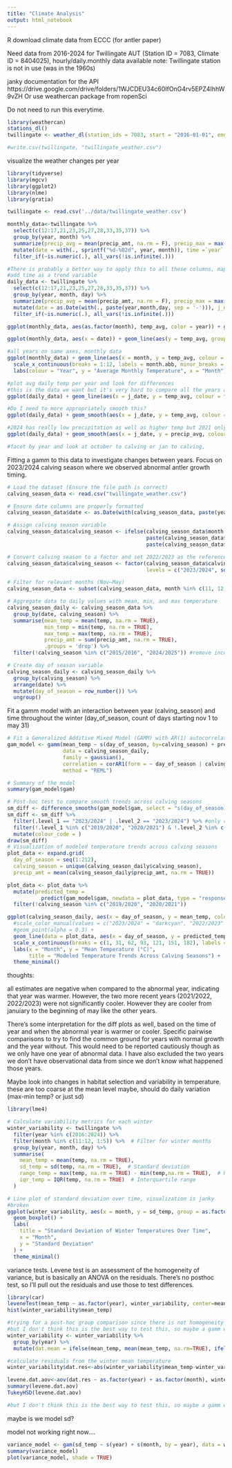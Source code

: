 ```yaml
---
title: "Climate Analysis"
output: html_notebook
---
```


R download climate data from ECCC (for antler paper)

Need data from 2016-2024 for Twillingate AUT (Station ID = 7083, Climate ID = 8404025), hourly/daily.monthly data available
note: Twillingate station is not in use (was in the 1960s)

janky documentation for the API https://drive.google.com/drive/folders/1WJCDEU34c60IfOnG4rv5EPZ4IhhW9vZH
Or use weathercan package from ropenSci

Do not need to run this everytime.
```r
library(weathercan)
stations_dl()
twillingate <- weather_dl(station_ids = 7083, start = "2016-01-01", end = "2024-12-31")

#write.csv(twillingate, "twillingate_weather.csv")
```

visualize the weather changes per year
```r
library(tidyverse)
library(mgcv)
library(ggplot2)
library(nlme)
library(gratia)

twillingate <- read.csv('../data/twillingate_weather.csv')

monthly_data<-twillingate %>% 
  select(c(12:17,21,23,25,27,28,33,35,37)) %>% 
  group_by(year, month) %>% 
  summarize(precip_avg = mean(precip_amt, na.rm = F), precip_max = max(precip_amt, na.rm = F), precip_min = min(precip_amt, na.rm = F), temp_avg = mean(temp, na.rm = F), temp_max = max(temp, na.rm = F), temp_min = min(temp, na.rm = F), .groups = "drop") %>% 
  mutate(date = with(., sprintf("%d-%02d", year, month)), time =`year` - 2024, month = as.integer(month), year = as.integer(year)) %>% #not in date format...
  filter_if(~is.numeric(.), all_vars(!is.infinite(.)))

#There is probably a better way to apply this to all these columns, mapply?
#add time as a trend variable
daily_data <- twillingate %>% 
  select(c(12:17,21,23,25,27,28,33,35,37)) %>% 
  group_by(year, month, day) %>% 
  summarize(precip_avg = mean(precip_amt, na.rm = F), precip_max = max(precip_amt, na.rm = F), precip_min = min(precip_amt, na.rm = F), temp_avg = mean(temp, na.rm = F), temp_max = max(temp, na.rm = F), temp_min = min(temp, na.rm = F), .groups = "drop") %>% 
  mutate(date = as.Date(with(., paste(year,month,day, sep = '-'))), j_date = as.numeric(format(date, "%j")), time =`year` - 2024, month = as.integer(month), day = as.integer(day), year = as.integer(year)) %>% 
  filter_if(~is.numeric(.), all_vars(!is.infinite(.)))
```



```r
ggplot(monthly_data, aes(as.factor(month), temp_avg, color = year)) + geom_point()

ggplot(monthly_data, aes(x = date)) + geom_line(aes(y = temp_avg, group = 1)) + geom_line(aes(y = temp_max, group = 1, colour = "red")) + geom_line(aes(y = temp_min, group = 1, colour = "blue"))

#all years on same axes, monthly data
ggplot(monthly_data) + geom_line(aes(x = month, y = temp_avg, colour = factor(year))) +
  scale_x_continuous(breaks = 1:12, labels = month.abb, minor_breaks = NULL) +
  labs(colour = "Year", y = "Average Monthly Temperature", x = "Month") + scale_color_brewer(palette="RdBu", direction=-1)
```


```r
#plot avg daily temp per year and look for differences
#this is the data we want but it's very hard to compare all the years at once with daily data
ggplot(daily_data) + geom_line(aes(x = j_date, y = temp_avg, colour = factor(year))) + scale_color_brewer(palette="RdBu", direction=-1) + scale_x_continuous(breaks = seq(1, 365, by = 30)) + labs(colour = "Year", y = "Average Daily Temperature", x = "Julian Calendar Day")

#Do I need to more appropriately smooth this? 
ggplot(daily_data) + geom_smooth(aes(x = j_date, y = temp_avg, colour = factor(year)), se = F) + scale_color_brewer(palette="RdBu", direction=-1) + scale_x_continuous(breaks = seq(1, 365, by = 30)) + labs(colour = "Year", y = "Average Daily Temperature", x = "Julian Calendar Day")

#2024 has really low precipitation as well as higher temp but 2021 only has higher temp
ggplot(daily_data) + geom_smooth(aes(x = j_date, y = precip_avg, colour = factor(year)), se = F) + scale_color_brewer(palette="RdBu", direction=-1) + scale_x_continuous(breaks = seq(1, 365, by = 30)) + labs(colour = "Year", y = "Average Daily Precipitation", x = "Julian Calendar Day")

#facet by year and look at october to calving or jan to calving, 

```

Fitting a gamm to this data to investigate changes between years. Focus on 2023/2024 calving season where we observed abnormal antler growth timing.

```r
# Load the dataset (Ensure the file path is correct)
calving_season_data <- read.csv("twillingate_weather.csv")

# Ensure date columns are properly formatted
calving_season_data$date <- as.Date(with(calving_season_data, paste(year, month, day, sep="-")), "%Y-%m-%d")

# Assign calving season variable
calving_season_data$calving_season <- ifelse(calving_season_data$month >= 11,
                                             paste(calving_season_data$year, calving_season_data$year + 1, sep="/"),
                                             paste(calving_season_data$year - 1, calving_season_data$year, sep="/"))

# Convert calving season to a factor and set 2022/2023 as the reference level
calving_season_data$calving_season <- factor(calving_season_data$calving_season, 
                                             levels = c("2023/2024", sort(unique(calving_season_data$calving_season[calving_season_data$calving_season != "2023/2024"]))))

# Filter for relevant months (Nov–May)
calving_season_data <- subset(calving_season_data, month %in% c(11, 12, 1, 2, 3, 4, 5))

# Aggregate data to daily values with mean, min, and max temperature
calving_season_daily <- calving_season_data %>%
  group_by(date, calving_season) %>%
  summarise(mean_temp = mean(temp, na.rm = TRUE),
            min_temp = min(temp, na.rm = TRUE),
            max_temp = max(temp, na.rm = TRUE),
            precip_amt = sum(precip_amt, na.rm = TRUE),
            .groups = 'drop') %>% 
  filter(!calving_season %in% c("2015/2016", "2024/2025")) #remove incomplete seasons

# Create day of season variable
calving_season_daily <- calving_season_daily %>%
  group_by(calving_season) %>%
  arrange(date) %>%
  mutate(day_of_season = row_number()) %>%
  ungroup()

```


Fit a gamm model with an interaction between year (calving_season) and time throughout the winter (day_of_season, count of days starting nov 1 to may 31)
```r
# Fit a Generalized Additive Mixed Model (GAMM) with AR(1) autocorrelation within calving season
gam_model <- gamm(mean_temp ~ s(day_of_season, by=calving_season) + precip_amt + calving_season, 
                  data = calving_season_daily, 
                  family = gaussian(), 
                  correlation = corAR1(form = ~ day_of_season | calving_season), 
                  method = "REML")

# Summary of the model
summary(gam_model$gam)
```


```r
# Post-hoc test to compare smooth trends across calving seasons
sm_diff <- difference_smooths(gam_model$gam, select = "s(day_of_season)", ci = 0.95)
sm_diff <- sm_diff %>% 
  filter(.level_1 == "2023/2024" | .level_2 == "2023/2024") %>% #only relevant comparisons
  filter(!.level_1 %in% c("2019/2020", "2020/2021") & !.level_2 %in% c("2019/2020", "2020/2021")) %>% 
  mutate(colour_code = )
draw(sm_diff)
# Visualization of modeled temperature trends across calving seasons
plot_data <- expand.grid(
  day_of_season = seq(1:212),
  calving_season = unique(calving_season_daily$calving_season),
  precip_amt = mean(calving_season_daily$precip_amt, na.rm = TRUE))

plot_data <- plot_data %>% 
  mutate(predicted_temp = 
           predict(gam_model$gam, newdata = plot_data, type = "response")) %>% 
  filter(!calving_season %in% c("2019/2020", "2020/2021"))

ggplot(calving_season_daily, aes(x = day_of_season, y = mean_temp, color = calving_season)) +
  #scale_color_manual(values = c("2023/2024" = "darkcyan", "2022/2023" = "pink", "2021/2022" = "salmon", "2018/2019" = "coral", "2017/2018" = "tomato", "2016/2017" = "firebrick")) +
  #geom_point(alpha = 0.3) +
  geom_line(data = plot_data, aes(x = day_of_season, y = predicted_temp), size = 1) +
  scale_x_continuous(breaks = c(1, 31, 62, 93, 121, 151, 182), labels = c('Nov', 'Dec', 'Jan', 'Feb', 'Mar', 'Apr', 'May')) +
  labs(x = "Month", y = "Mean Temperature (°C)",
       title = "Modeled Temperature Trends Across Calving Seasons") +
  theme_minimal()

```

thoughts:

all estimates are negative when compared to the abnormal year, indicating that year was warmer. However, the two more recent years (2021/2022, 2022/2023) were not significantly cooler. However they are cooler from januiary to the beginning of may like the other years.

There's some interpretation for the diff plots as well, based on the time of year and when the abnormal year is warmer or cooler. Specific pairwise comparisons to try to find the common ground for years with normal growth and the year without. This would need to be reported cautiously though as we only have one year of abnormal data. I have also excluded the two years we don't have observational data from since we don't know what happened those years.

Maybe look into changes in habitat selection and variability in temperature.
these are too coarse at the mean level maybe, should do daily variation (max-min temp? or just sd)

```r
library(lme4)

# Calculate variability metrics for each winter
winter_variability <- twillingate %>%
  filter(year %in% c(2016:2024)) %>% 
  filter(month %in% c(11:12, 1:5)) %>%  # Filter for winter months
  group_by(year, month, day) %>%
  summarise(
    mean_temp = mean(temp, na.rm = TRUE),
    sd_temp = sd(temp, na.rm = TRUE),  # Standard deviation
    range_temp = max(temp, na.rm = TRUE) - min(temp,na.rm = TRUE),  # Range
    iqr_temp = IQR(temp, na.rm = TRUE)  # Interquartile range
  )

# Line plot of standard deviation over time, visualization is janky
#broken
ggplot(winter_variability, aes(x = month, y = sd_temp, group = as.factor(year), color = as.factor(year))) +
  geom_boxplot() +
  labs(
    title = "Standard Deviation of Winter Temperatures Over Time",
    x = "Month",
    y = "Standard Deviation"
  ) +
  theme_minimal()
```

variance tests. Levene test is an assessment of the homogeneity of variance, but is basically an ANOVA on the residuals. There's no posthoc test, so I'll pull out the residuals and use those to test differences.
```r
library(car)
leveneTest(mean_temp ~ as.factor(year), winter_variability, center=mean) # sig
hist(winter_variability$mean_temp)

#trying for a post-hoc group comparison since there is not homogeneity of variance
#but I don't think this is the best way to test this, so maybe a gamm with sd as response
winter_variability <- winter_variability %>% 
  group_by(year) %>% 
  mutate(dat.mean = ifelse(mean_temp, mean(mean_temp, na.rm=TRUE), ifelse(is.na(dat), NA)))

#calculate residuals from the winter mean temperature
winter_variability$dat.res<-abs(winter_variability$mean_temp-winter_variability$dat.mean)

levene.dat.aov<-aov(dat.res ~ as.factor(year) + as.factor(month), winter_variability)
summary(levene.dat.aov)
TukeyHSD(levene.dat.aov)

#but I don't think this is the best way to test this, so maybe a gamm with sd as response
```


maybe is we model sd?

model not working right now....
```r
variance_model <- gam(sd_temp ~ s(year) + s(month, by = year), data = winter_variability, method = "REML")
summary(variance_model)
plot(variance_model, shade = TRUE)
```

